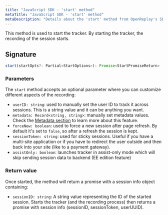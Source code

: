 ```yaml
---
title: "JavaScript SDK - 'start' method"
metaTitle: "JavaScript SDK - 'start' method"
metaDescription: "Details about the 'start' method from OpenReplay's SDK"
---
```


This method is used to start the tracker. By starting the tracker, the recording of the session starts.

## Signature

```js
start(startOpts?: Partial<StartOptions>): Promise<StartPromiseReturn>
```

### Parameters
The `start` method accepts an optional parameter where you can customize different aspects of the recording:
- `userID: string`: used to manually set the user ID to track it across sessions. This is a string value and it can be anything you want.
- `metadata: Record<string, string>`: manually set metadata values. Check the [Metadata section](/installation/metadata/) to learn more about this feature.
- `forceNew: boolean`: used to force a new session after page refresh. By default it's set to `false`, so after a refresh the session is kept.
- `sessionToken: string`: used for sticky sessions. Useful if you have a multi-site application or if you have to redirect the user outside and then back into your site (like to a payment gateway).
- `assistOnly: boolean`: launches tracker in assist-only mode which will skip sending session data to backend (EE edition feature)

### Return value

Once started, the method will return a promise with a session info object containing:
- `sessionID: string`: A string value representing the ID of the started session.
Starts the tracker (and the recording process) then returns a promise with session info (sessionID, sessionToken, userUUID).



